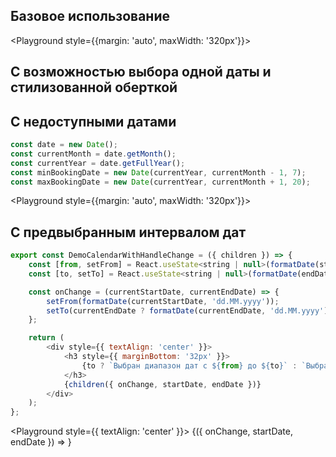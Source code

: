 
## Базовое использование

<Playground style={{margin: 'auto', maxWidth: '320px'}}>
    <Calendar />
</Playground>

## С возможностью выбора одной даты и стилизованной оберткой

<Playground>
    <div style={{
        padding: '0 18px',
        margin: '24px auto',
        boxShadow: '0 2px 9px rgba(0, 0, 0, 0.15)',
        maxWidth: '320px',
    }}>
        <Calendar isSingleDate />
    </div>
</Playground>

## С недоступными датами

```javascript
const date = new Date();
const currentMonth = date.getMonth();
const currentYear = date.getFullYear();
const minBookingDate = new Date(currentYear, currentMonth - 1, 7);
const maxBookingDate = new Date(currentYear, currentMonth + 1, 20);
```

<Playground style={{margin: 'auto', maxWidth: '320px'}}>
    <Calendar minBookingDate={minBookingDate} maxBookingDate={maxBookingDate} />
</Playground>

## С предвыбранным интервалом дат

```javascript
export const DemoCalendarWithHandleChange = ({ children }) => {
    const [from, setFrom] = React.useState<string | null>(formatDate(startDate, 'dd.MM.yyyy'));
    const [to, setTo] = React.useState<string | null>(formatDate(endDate, 'dd.MM.yyyy'));

    const onChange = (currentStartDate, currentEndDate) => {
        setFrom(formatDate(currentStartDate, 'dd.MM.yyyy'));
        setTo(currentEndDate ? formatDate(currentEndDate, 'dd.MM.yyyy') : currentEndDate);
    };

    return (
        <div style={{ textAlign: 'center' }}>
            <h3 style={{ marginBottom: '32px' }}>
                {to ? `Выбран диапазон дат с ${from} до ${to}` : `Выбрана начальная дата ${from}`}
            </h3>
            {children({ onChange, startDate, endDate })}
        </div>
    );
};
```

<Playground style={{ textAlign: 'center' }}>
    <DemoCalendarWithHandleChange>
        {({ onChange, startDate, endDate }) =>
            <Calendar onChange={onChange} startDate={startDate} endDate={endDate} />
        }
    </DemoCalendarWithHandleChange>
</Playground>
